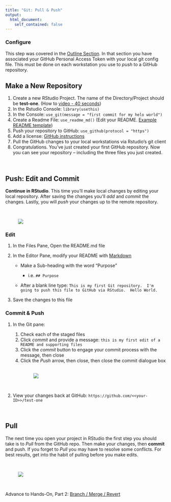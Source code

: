 ```yaml
---
title: "Git: Pull & Push"
output: 
  html_document:
    self_contained: false
---
```


### Configure 

This step was covered in the [Outline Section](outline.html). In that section you have associated your GitHub Personal Access Token with your local git config file. This must be done on each workstation you use to *push* to a GitHub repository.  

## Make a New Repository

1. Create a new RStudio Project.  The name of the Directory/Project should be **test-one**.  (How to [video - 40 seconds](https://youtu.be/etkSsF6r2iU))
1. In the Rstudio Console: `library(usethis)`
1. In the Console:  `use_git(message = "first commit for my helo world")`
1. Create a Readme File:  `use_readme_md()`   (Edit your README.  [Example README template](https://gist.github.com/PurpleBooth/109311bb0361f32d87a2))
1. Push your repository to GitHub:  `use_github(protocol = "https")`
1. Add a license:  [GitHub instructions](https://help.github.com/articles/adding-a-license-to-a-repository/)
1. Pull the GitHub changes to your local workstations via Rstudio's git client
1. Congratulations.  You've just created your first GitHub repository.  Now you can see your repository -- including the three files you just created.

&nbsp; 

## Push: Edit and Commit

**Continue in RStudio**.  This time you'll make local changes by editing your local repository.  After saving the changes you'll *add* and *commit* the changes.  Lastly, you will *push* your changes up to the remote repository.

<br><figure>![](images/push.png)</figure>

### Edit

1. In the Files Pane, Open the README.md file
1. In the Editor Pane, modify your README with [Markdown](markdown.html)

    - Make a Sub-heading with the word "Purpose"
    
        - i.e. `## Purpose`
        
    - After a blank line type: `This is my first Git repository.  I'm going to push this file to GitHub via RStudio.  Hello World.`
1. Save the changes to this file


### Commit & Push

1. In the Git pane:

    1. Check each of the staged files
    1. Click *commit* and provide a message:  `this is my first edit of a README and supporting files`
    1. Click the *commit* button to engage your commit  process with the message, then close
    1. Click the *Push* arrow, then close, then close the commit dialogue box  
<br><figure>![](images/commit_push.png)</figure><br>

1. View your changes back at GitHub:  `https://github.com/<<your-ID>>/test-one`

&nbsp; 

## Pull

The next time you open your project in RStudio the first step you should take is to *Pull* from the GitHub repo.  Then make your changes, then **commit** and push.  If you forget to *Pull* you may have to resolve some conflicts. For best results, get into the habit of pulling before you make edits.

<br><figure>![](images/git_push_pull.png)</figure><br>

Advance to Hands-On, Part 2:  [Branch / Merge / Revert](handson_branch.html)

&nbsp; 

&nbsp;